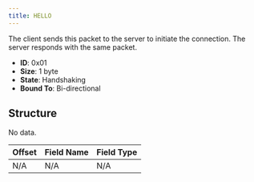 ```yaml
---
title: HELLO
---
```


The client sends this packet to the server to initiate the connection. The server responds with the same packet.

- **ID**: 0x01
- **Size**: 1 byte
- **State**: Handshaking
- **Bound To**: Bi-directional

## Structure

No data.

| Offset | Field Name | Field Type |
|--------|------------|------------|
| N/A    | N/A        | N/A        |

